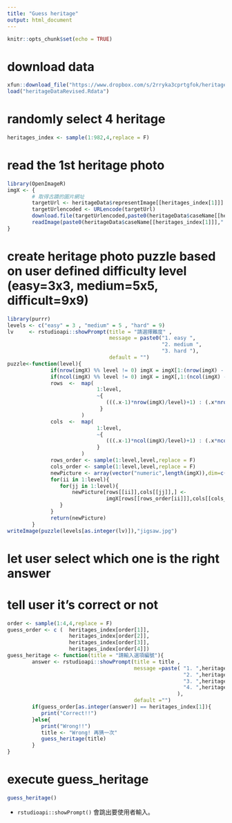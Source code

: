 ```yaml
---
title: "Guess heritage"
output: html_document
---
```


```r
knitr::opts_chunk$set(echo = TRUE)
```

# download data
```r
xfun::download_file("https://www.dropbox.com/s/2rryka3cprtgfok/heritageDataRevised.Rdata?dl=1", mode="wb")
load("heritageDataRevised.Rdata")
```

# randomly select 4 heritage
```r
heritages_index <- sample(1:982,4,replace = F)
```

# read the 1st heritage photo 
```r
library(OpenImageR)
imgX <- {
        # 取得古蹟的圖片網址
        targetUrl <- heritageData$representImage[[heritages_index[1]]] 
        targetUrlencoded <- URLencode(targetUrl)
        download.file(targetUrlencoded,paste0(heritageData$caseName[[heritages_index[1]]],".jpg"))
        readImage(paste0(heritageData$caseName[[heritages_index[1]]],".jpg"))
} 
```

# create heritage photo puzzle based on user defined difficulty level (easy=3x3, medium=5x5, difficult=9x9)
```r
library(purrr)
levels <- c("easy" = 3 , "medium" = 5 , "hard" = 9)
lv     <- rstudioapi::showPrompt(title = "請選擇難度" ,
                                 message = paste0("1. easy ",
                                                  "2. medium ",
                                                  "3. hard "),
                                 default = "")
puzzle<-function(level){
              if(nrow(imgX) %% level != 0) imgX = imgX[1:(nrow(imgX) - nrow(imgX) %% level),,]
              if(ncol(imgX) %% level != 0) imgX = imgX[,1:(ncol(imgX) - ncol(imgX) %% level),]
              rows  <-  map(
                             1:level,    
                             ~{
                                (((.x-1)*nrow(imgX)/level)+1) : (.x*nrow(imgX)/level)
                              }
                        )
              cols  <-  map(
                             1:level,    
                             ~{
                                (((.x-1)*ncol(imgX)/level)+1) : (.x*ncol(imgX)/level)
                             }
                        )
              rows_order <- sample(1:level,level,replace = F)
              cols_order <- sample(1:level,level,replace = F)
              newPicture <- array(vector("numeric",length(imgX)),dim=c(nrow(imgX),ncol(imgX),3))
              for(ii in 1:level){
                 for(jj in 1:level){
                     newPicture[rows[[ii]],cols[[jj]],] <-         
                                imgX[rows[[rows_order[ii]]],cols[[cols_order[jj]]],]
                 }
              }
              return(newPicture)
        }      
writeImage(puzzle(levels[as.integer(lv)]),"jigsaw.jpg")
```

# let user select which one is the right answer
# tell user it's correct or not
```r
order <- sample(1:4,4,replace = F)
guess_order <- c (  heritages_index[order[1]],
                    heritages_index[order[2]],
                    heritages_index[order[3]],
                    heritages_index[order[4]])
guess_heritage <- function(title = "請輸入選項編號"){
        answer <- rstudioapi::showPrompt(title = title ,
                                         message =paste( "1. ",heritageData$caseName[guess_order[1]],
                                                         "2. ",heritageData$caseName[guess_order[2]],
                                                         "3. ",heritageData$caseName[guess_order[3]],
                                                         "4. ",heritageData$caseName[guess_order[4]]
                                                       ),  
                                         default ="")
        if(guess_order[as.integer(answer)] == heritages_index[1]){
           print("Correct!!")
        }else{
           print("Wrong!!")
           title <- "Wrong! 再猜一次"
           guess_heritage(title)
        }
}        
```

# execute guess_heritage
```r
guess_heritage()
```


  * `rstudioapi::showPrompt()` 會跳出要使用者輸入。
